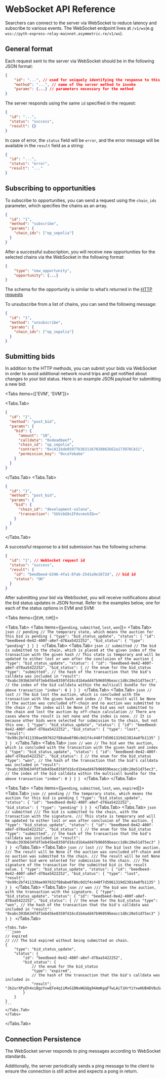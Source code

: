 
# WebSocket API Reference

Searchers can connect to the server via WebSocket to reduce latency and subscribe to various events.
The WebSocket endpoint lives at `/v1/ws`(e.g `wss://pyth-express-relay-mainnet.asymmetric.re/v1/ws`).

## General format

Each request sent to the server via WebSocket should be in the following JSON format:

```json copy
{
	"id": "...", // used for uniquely identifying the response to this request
	"method": "...", // name of the server method to invoke
	"params": {...} // parameters necessary for the method
}
```

The server responds using the same `id` specified in the request:

```json
{
  "id": "...",
  "status": "success",
  "result": {}
}
```

In case of error, the `status` field will be `error`, and the error message will be available in the `result` field as a string:

```json
{
  "id": "...",
  "status": "error",
  "result": "..."
}
```

## Subscribing to opportunities

To subscribe to opportunities, you can send a request using the `chain_ids` parameter, which specifies the chains as an array.

```json
{
  "id": "1",
  "method": "subscribe",
  "params": {
    "chain_ids": ["op_sepolia"]
  }
}
```

After a successful subscription, you will receive new opportunities for the selected chains via the WebSocket in the following format:

```json
{
	"type": "new_opportunity",
	"opportunity": {...}
}
```

The schema for the opportunity is similar to what’s returned in the [HTTP requests](https://pyth-express-relay-mainnet.asymmetric.re/docs#tag/opportunity/operation/get_opportunities)

To unsubscribe from a list of chains, you can send the following message:

```json copy
{
  "id": "1",
  "method": "unsubscribe",
  "params": {
    "chain_ids": ["op_sepolia"]
  }
}
```

## Submitting bids

In addition to the HTTP methods, you can submit your bids via WebSocket in order to avoid additional network round trips and get notified about changes to your bid status.
Here is an example JSON payload for submitting a new bid:

<Tabs items={['EVM', 'SVM']}>

<Tabs.Tab>

```json copy
{
  "id": "1",
  "method": "post_bid",
  "params": {
    "bid": {
      "amount": "10",
      "calldata": "0xdeadbeef",
      "chain_id": "op_sepolia",
      "contract": "0xcA11bde05977b3631167028862bE2a173976CA11",
      "permission_key": "0xcafebabe"
    }
  }
}
```

</Tabs.Tab>
<Tabs.Tab>

```json copy
{
  "id": "1",
  "method": "post_bid",
  "params": {
    "bid": {
      "chain_id": "development-solana",
      "transaction": "SGVsbG8sIFdvcmxkIQ=="
    }
  }
}
```

</Tabs.Tab>
</Tabs>

A successful response to a bid submission has the following schema:

```json
{
  "id": "1", // WebSocket request id
  "status": "success",
  "result": {
    "id": "beedbeed-b346-4fa1-8fab-2541a9e1872d", // bid id
    "status": "OK"
  }
}
```

After submitting your bid via WebSocket, you will receive notifications about the bid status updates in JSON format.
Refer to the examples below, one for each of the status options in EVM and SVM:

<Tabs items={[`EVM`, `SVM`]}>

<Tabs.Tab>
	<Tabs items={[`pending`, `submitted`, `lost`, `won`]}>
	<Tabs.Tab>
	```json
	// pending
	// The temporary state, which means the auction for this bid is pending
	{
		"type": "bid_status_update",
		"status": {
			"id": "beedbeed-0e42-400f-a8ef-d78aa5422252",
			"bid_status": {
				"type": "pending"
			}
		}
	}
	```
	</Tabs.Tab>
	<Tabs.Tab>
	```json
	// submitted
	// The bid is submitted to the chain, which is placed at the given index of the transaction with the given hash
	// This state is temporary and will be updated to either lost or won after the conclusion of the auction
	{
		"type": "bid_status_update",
		"status": {
			"id": "beedbeed-0e42-400f-a8ef-d78aa5422252",
			"bid_status": {
				// the enum for the bid_status
				"type": "submitted",
				// the hash of the transaction that the bid's calldata was included in
				"result": "0xabc393b634fdf3eb45be8350fd16cd1b4add47b96059beacc1d8c20e51d75ec3",
				// the index of the bid calldata within the multicall bundle for the above transaction
				"index": 0
			}
		}
	}
	```
	</Tabs.Tab>
	<Tabs.Tab>
	```json
	// lost
	// The bid lost the auction, which is concluded with the transaction with the given hash and index
	// The result will be None if the auction was concluded off-chain and no auction was submitted to the chain
	// The index will be None if the bid was not submitted to the chain and lost the auction by off-chain calculation
	// There are cases where the result is not none and the index is none.
	// It is because other bids were selected for submission to the chain, but not this one.
	{
		"type": "bid_status_update",
		"status": {
			"id": "beedbeed-0e42-400f-a8ef-d78aa5422252",
			"bid_status": {
				"type": "lost",
				"result": "0x99c2bf411330ae997632f88abe8f86c0d1f4c448f7d5061319d23814a0fb1135"
			}
		}
	}
	```
	</Tabs.Tab>
	<Tabs.Tab>
	```json
	// won
	// The bid won the auction, which is concluded with the transaction with the given hash and index
	{
		"type": "bid_status_update",
		"status": {
			"id": "beedbeed-0e42-400f-a8ef-d78aa5422252",
			"bid_status": {
				// the enum for the bid_status
				"type": "won",
				// the hash of the transaction that the bid's calldata was included in
				"result": "0xabc393b634fdf3eb45be8350fd16cd1b4add47b96059beacc1d8c20e51d75ec3",
				// the index of the bid calldata within the multicall bundle for the above transaction
				"index": 0
			}
		}
	}
	```
	</Tabs.Tab>
	</Tabs>
</Tabs.Tab>

<Tabs.Tab>
	<Tabs items={[`pending`, `submitted`, `lost`, `won`, `expired`]}>
	<Tabs.Tab>
	```json
	// pending
	// The temporary state, which means the auction for this bid is pending
	{
		"type": "bid_status_update",
		"status": {
			"id": "beedbeed-0e42-400f-a8ef-d78aa5422252",
			"bid_status": {
				"type": "pending"
			}
		}
	}
	```
	</Tabs.Tab>
	<Tabs.Tab>
	```json
	// submitted
	/// The bid is submitted to the chain, with the transaction with the signature.
    /// This state is temporary and will be updated to either lost or won after conclusion of the auction.
	{
		"type": "bid_status_update",
		"status": {
			"id": "beedbeed-0e42-400f-a8ef-d78aa5422252",
			"bid_status": {
				// the enum for the bid_status
				"type": "submitted",
				// the hash of the transaction that the bid's calldata was included in
				"result": "0xabc393b634fdf3eb45be8350fd16cd1b4add47b96059beacc1d8c20e51d75ec3"
			}
		}
	}
	```
	</Tabs.Tab>
	<Tabs.Tab>
	```json
	// lost
	/// The bid lost the auction.
    /// The result will be None if the auction was concluded off-chain and no auction was submitted to the chain.
    /// The result will be not None if another bid were selected for submission to the chain.
    /// The signature of the transaction for the submitted bid is the result value.
	{
		"type": "bid_status_update",
		"status": {
			"id": "beedbeed-0e42-400f-a8ef-d78aa5422252",
			"bid_status": {
				"type": "lost",
				"result": "0x99c2bf411330ae997632f88abe8f86c0d1f4c448f7d5061319d23814a0fb1135"
			}
		}
	}
	```
	</Tabs.Tab>
	<Tabs.Tab>
	```json
	// won
	/// The bid won the auction, with the transaction with the signature.
	{
		"type": "bid_status_update",
		"status": {
			"id": "beedbeed-0e42-400f-a8ef-d78aa5422252",
			"bid_status": {
				// the enum for the bid_status
				"type": "won",
				// the hash of the transaction that the bid's calldata was included in
				"result": "0xabc393b634fdf3eb45be8350fd16cd1b4add47b96059beacc1d8c20e51d75ec3"
			}
		}
	}
	```
	</Tabs.Tab>

    <Tabs.Tab>
    ```json
    // expired
    // /// The bid expired without being submitted on chain.
    {
    	"type": "bid_status_update",
    	"status": {
    		"id": "beedbeed-0e42-400f-a8ef-d78aa5422252",
    		"bid_status": {
    			// the enum for the bid_status
    			"type": "expired",
    			// the hash of the transaction that the bid's calldata was included in
    			"result": "Jb2urXPyEh4xiBgzYvwEFe4q1iMxG1DNxWGGQg94AmKgqFTwLAiTiHrYiYxwHUB4DV8u5ahNEVtMMDm3sNSRdTg",
    		}
    	}
    }
    ```
    </Tabs.Tab>
    </Tabs>

</Tabs.Tab>
</Tabs>

## Connection Persistence

The WebSocket server responds to ping messages according to WebSocket standards.

Additionally, the server periodically sends a ping message to the client to ensure the connection is still active and expects a pong in return.
